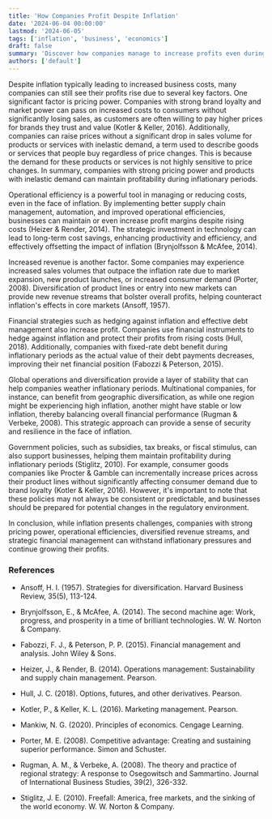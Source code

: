 ```yaml
---
title: 'How Companies Profit Despite Inflation'
date: '2024-06-04 00:00:00'
lastmod: '2024-06-05'
tags: ['inflation', 'business', 'economics']
draft: false
summary: 'Discover how companies manage to increase profits even during times of inflation. Learn about strategies like pricing power, operational efficiency, financial strategies, and more that help businesses thrive despite rising costs.'
authors: ['default']
---
```


Despite inflation typically leading to increased business costs, many companies can still see their profits rise due to several key factors. One significant factor is pricing power. Companies with strong brand loyalty and market power can pass on increased costs to consumers without significantly losing sales, as customers are often willing to pay higher prices for brands they trust and value (Kotler & Keller, 2016). Additionally, companies can raise prices without a significant drop in sales volume for products or services with inelastic demand, a term used to describe goods or services that people buy regardless of price changes. This is because the demand for these products or services is not highly sensitive to price changes. In summary, companies with strong pricing power and products with inelastic demand can maintain profitability during inflationary periods.

Operational efficiency is a powerful tool in managing or reducing costs, even in the face of inflation. By implementing better supply chain management, automation, and improved operational efficiencies, businesses can maintain or even increase profit margins despite rising costs (Heizer & Render, 2014). The strategic investment in technology can lead to long-term cost savings, enhancing productivity and efficiency, and effectively offsetting the impact of inflation (Brynjolfsson & McAfee, 2014).

Increased revenue is another factor. Some companies may experience increased sales volumes that outpace the inflation rate due to market expansion, new product launches, or increased consumer demand (Porter, 2008). Diversification of product lines or entry into new markets can provide new revenue streams that bolster overall profits, helping counteract inflation's effects in core markets (Ansoff, 1957).

Financial strategies such as hedging against inflation and effective debt management also increase profit. Companies use financial instruments to hedge against inflation and protect their profits from rising costs (Hull, 2018). Additionally, companies with fixed-rate debt benefit during inflationary periods as the actual value of their debt payments decreases, improving their net financial position (Fabozzi & Peterson, 2015).

Global operations and diversification provide a layer of stability that can help companies weather inflationary periods. Multinational companies, for instance, can benefit from geographic diversification, as while one region might be experiencing high inflation, another might have stable or low inflation, thereby balancing overall financial performance (Rugman & Verbeke, 2008). This strategic approach can provide a sense of security and resilience in the face of inflation.

Government policies, such as subsidies, tax breaks, or fiscal stimulus, can also support businesses, helping them maintain profitability during inflationary periods (Stiglitz, 2010). For example, consumer goods companies like Procter & Gamble can incrementally increase prices across their product lines without significantly affecting consumer demand due to brand loyalty (Kotler & Keller, 2016). However, it's important to note that these policies may not always be consistent or predictable, and businesses should be prepared for potential changes in the regulatory environment.

In conclusion, while inflation presents challenges, companies with strong pricing power, operational efficiencies, diversified revenue streams, and strategic financial management can withstand inflationary pressures and continue growing their profits.

### References

* Ansoff, H. I. (1957). Strategies for diversification. Harvard Business Review, 35(5), 113-124.

* Brynjolfsson, E., & McAfee, A. (2014). The second machine age: Work, progress, and prosperity in a time of brilliant technologies. W. W. Norton & Company.

* Fabozzi, F. J., & Peterson, P. P. (2015). Financial management and analysis. John Wiley & Sons.

* Heizer, J., & Render, B. (2014). Operations management: Sustainability and supply chain management. Pearson.

* Hull, J. C. (2018). Options, futures, and other derivatives. Pearson.

* Kotler, P., & Keller, K. L. (2016). Marketing management. Pearson.

* Mankiw, N. G. (2020). Principles of economics. Cengage Learning.

* Porter, M. E. (2008). Competitive advantage: Creating and sustaining superior performance. Simon and Schuster.

* Rugman, A. M., & Verbeke, A. (2008). The theory and practice of regional strategy: A response to Osegowitsch and Sammartino. Journal of International Business Studies, 39(2), 326-332.

* Stiglitz, J. E. (2010). Freefall: America, free markets, and the sinking of the world economy. W. W. Norton & Company.